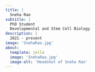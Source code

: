 ```yaml
---
title: |
  Sneha Rao
subtitle: |
  PhD Student
  Developmental and Stem Cell Biology
description: |
  2021 - present
image: 'SnehaRao.jpg'
about: 
  template: jolla 
  image: 'SnehaRao.jpg'
  image-alt: 'Headshot of Sneha Rao'
---
```


